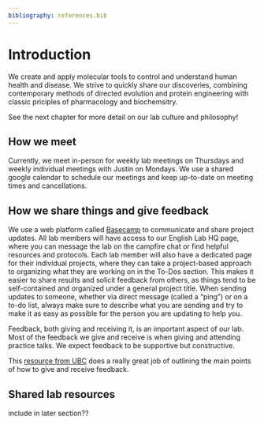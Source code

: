 ```yaml
---
bibliography: references.bib
---
```


# Introduction {#intro}

We create and apply molecular tools to control and understand human health and disease. We strive to quickly share our discoveries, combining contemporary methods of directed evolution and protein engineering with classic priciples of pharmacology and biochemsitry. 

See the next chapter for more detail on our lab culture and philosophy!

## How we meet

Currently, we meet in-person for weekly lab meetings on Thursdays and weekly individual meetings with Justin on Mondays.
We use a shared google calendar to schedule our meetings and keep up-to-date on meeting times and cancellations. 

## How we share things and give feedback

We use a web platform called [Basecamp](www.basecamp.com) to communicate and share project updates. All lab members will have access to our English Lab HQ page, where you can message the lab on the campfire chat or find helpful resources and protocols. Each lab member will also have a dedicated page for their individual projects, where they can take a project-based approach to organizing what they are working on in the To-Dos section. This makes it easier to share results and solicit feedback from others, as things tend to be self-contained and organized under a general project title. When sending updates to someone, whether via direct message (called a "ping") or on a to-do list, always make sure to describe what you are sending and try to make it as easy as possible for the person you are updating to help you.

Feedback, both giving and receiving it, is an important aspect of our lab. Most of the feedback we give and receive is when giving and attending practice talks. We expect feedback to be supportive but constructive.

This [resource from UBC](https://scwrl.ubc.ca/student-resources/learning-strategies-for-communicating-science/how-to-give-and-receive-effective-feedback/) does a really great job of outlining the main points of how to give and receive feedback.

## Shared lab resources

include in later section??

